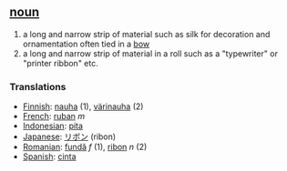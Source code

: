 == [[noun]] ==
# a long and narrow strip of material such as silk for decoration and ornamentation often tied in a [[bow]]
# a long and narrow strip of material in a roll such as a "typewriter" or "printer ribbon"  etc.

=== Translations ===
*[[Finnish]]: [[nauha]] (1), [[värinauha]] (2)
*[[French]]: [[ruban]] ''m''
*[[Indonesian]]: [[pita]]
*[[Japanese]]: [[リボン]] (ribon)
*[[Romanian]]: [[fundă]] ''f'' (1), [[ribon]] ''n'' (2)
*[[Spanish]]: [[cinta]]